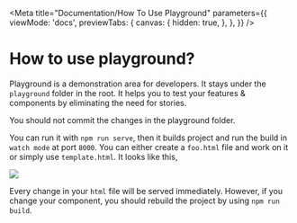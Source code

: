 
<Meta
  title="Documentation/How To Use Playground"
  parameters={{
    viewMode: 'docs',
    previewTabs: {
      canvas: {
        hidden: true,
      },
    },
  }}
/>

# How to use playground?
Playground is a demonstration area for developers. It stays under the `playground` folder in the root. It helps you to test your features & components by eliminating the need for stories.

<bl-alert variant="warning" caption="Note">You should not commit the changes in the playground folder.</bl-alert>

You can run it with `npm run serve`, then it builds project and run the build in `watch mode` at port `8000`. You can either create a `foo.html` file and work on it or simply use `template.html`.
It looks like this,

<img src={playgroundLandingPage}></img>

Every change in your `html` file will be served immediately. However, if you change your component, you should rebuild the project by using `npm run build`.
